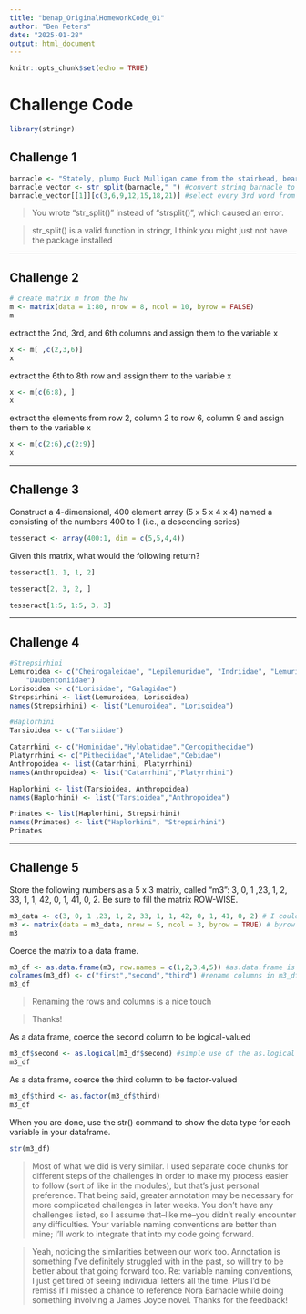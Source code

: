 ```yaml
---
title: "benap_OriginalHomeworkCode_01"
author: "Ben Peters"
date: "2025-01-28"
output: html_document
---
```


```r
knitr::opts_chunk$set(echo = TRUE)
```

# Challenge Code

```r
library(stringr)
```


## Challenge 1

```r
barnacle <- "Stately, plump Buck Mulligan came from the stairhead, bearing a bowl of lather on which a mirror and a razor lay crossed." #input string
barnacle_vector <- str_split(barnacle," ") #convert string barnacle to a vector of individual words
barnacle_vector[[1]][c(3,6,9,12,15,18,21)] #select every 3rd word from barnacle vector
```

> You wrote "str_split()" instead of "strsplit()", which caused an error.


> str_split() is a valid function in stringr, I think you might just not have the package installed

***

## Challenge 2

```r
# create matrix m from the hw
m <- matrix(data = 1:80, nrow = 8, ncol = 10, byrow = FALSE)
m
```

extract the 2nd, 3rd, and 6th columns and assign them to the variable x
```r
x <- m[ ,c(2,3,6)]
x
```

extract the 6th to 8th row and assign them to the variable x
```r
x <- m[c(6:8), ]
x
```

extract the elements from row 2, column 2 to row 6, column 9 and assign them to the variable x
```r
x <- m[c(2:6),c(2:9)]
x
```

***

## Challenge 3

Construct a 4-dimensional, 400 element array (5 x 5 x 4 x 4) named a consisting of the numbers 400 to 1 (i.e., a descending series)
```r
tesseract <- array(400:1, dim = c(5,5,4,4))
```


Given this matrix, what would the following return?
```r
tesseract[1, 1, 1, 2]
```
```r
tesseract[2, 3, 2, ]
```
```r
tesseract[1:5, 1:5, 3, 3]
```

***

## Challenge 4

```r
#Strepsirhini
Lemuroidea <- c("Cheirogaleidae", "Lepilemuridae", "Indriidae", "Lemuridae",
    "Daubentoniidae")
Lorisoidea <- c("Lorisidae", "Galagidae")
Strepsirhini <- list(Lemuroidea, Lorisoidea)
names(Strepsirhini) <- list("Lemuroidea", "Lorisoidea")

#Haplorhini
Tarsioidea <- c("Tarsiidae")

Catarrhini <- c("Hominidae","Hylobatidae","Cercopithecidae")
Platyrrhini <- c("Pitheciidae","Atelidae","Cebidae")
Anthropoidea <- list(Catarrhini, Platyrrhini)
names(Anthropoidea) <- list("Catarrhini","Platyrrhini")

Haplorhini <- list(Tarsioidea, Anthropoidea)
names(Haplorhini) <- list("Tarsioidea","Anthropoidea")

Primates <- list(Haplorhini, Strepsirhini)
names(Primates) <- list("Haplorhini", "Strepsirhini")
Primates
```

***

## Challenge 5

Store the following numbers as a 5 x 3 matrix, called “m3”: 3, 0, 1 ,23, 1, 2, 33, 1, 1, 42, 0, 1, 41, 0, 2. Be sure to fill the matrix ROW-WISE.

```r
m3_data <- c(3, 0, 1 ,23, 1, 2, 33, 1, 1, 42, 0, 1, 41, 0, 2) # I could also define data in the matrix function itself, but for clarity thought I'd do it here instead
m3 <- matrix(data = m3_data, nrow = 5, ncol = 3, byrow = TRUE) # byrow ensures the matrix is filled in row-wise instead of column-wise
m3
```

Coerce the matrix to a data frame.

```r
m3_df <- as.data.frame(m3, row.names = c(1,2,3,4,5)) #as.data.frame is a base R function that converts an input (here m3) to a dataframe, row names are specified within the function by the row.names bit
colnames(m3_df) <- c("first","second","third") #rename columns in m3_df so they're not just "V1," "V2," etc.
m3_df
```

> Renaming the rows and columns is a nice touch


> Thanks!

As a data frame, coerce the second column to be logical-valued

```r
m3_df$second <- as.logical(m3_df$second) #simple use of the as.logical function, using the $ operator to specify the column we're changing
m3_df
```

As a data frame, coerce the third column to be factor-valued


```r
m3_df$third <- as.factor(m3_df$third)
m3_df
```

When you are done, use the str() command to show the data type for each variable in your dataframe.

```r
str(m3_df)
```

> Most of what we did is very similar.  I used separate code chunks for different steps of the challenges in order to make my process easier to follow (sort of like in the modules), but that's just personal preference.  That being said, greater annotation may be necessary for more complicated challenges in later weeks.  You don't have any challenges listed, so I assume that--like me--you didn't really encounter any difficulties.  Your variable naming conventions are better than mine; I'll work to integrate that into my code going forward.


> Yeah, noticing the similarities between our work too. Annotation is something I've definitely struggled with in the past, so will try to be better about that going forward too. Re: variable naming conventions, I just get tired of seeing individual letters all the time. Plus I'd be remiss if I missed a chance to reference Nora Barnacle while doing something involving a James Joyce novel. Thanks for the feedback!